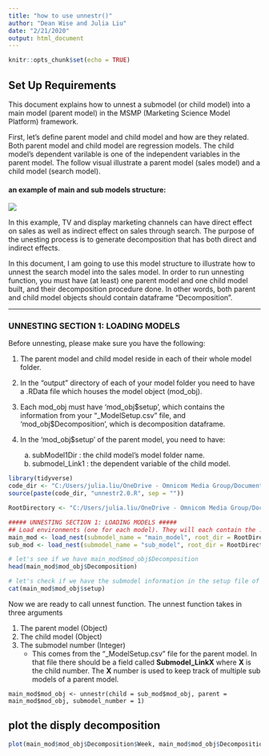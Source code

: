 ```yaml
---
title: "how to use unnestr()"
author: "Dean Wise and Julia Liu"
date: "2/21/2020"
output: html_document
---
```


```r
knitr::opts_chunk$set(echo = TRUE)
```

## Set Up Requirements

This document explains how to unnest a submodel (or child model) into a main model (parent model) in the MSMP (Marketing Science Model Platform) framework. 

First, let's define parent model and child model and how are they related. Both parent model and child model are regression models. The child model's dependent varilable is one of the independent variables in the parent model. The follow visual illustrate a parent model (sales model) and a child model (search model).

#### an example of main and sub models structure:

![](search2sales_unnesting.png)

In this example, TV and display marketing channels can have direct effect on sales as well as indirect effect on sales through search. The purpose of the unesting process is to generate decomposition that has both direct and indirect effects. 

In this document, I am going to use this model structure to illustrate how to unnest the search model into the sales model.  In order to run unnesting function, you must have (at least) one parent model and one child model built, and their decomposition procedure done. In other words, both parent and child model objects should contain dataframe "Decomposition".

---

### UNNESTING SECTION 1: LOADING MODELS 

Before unnesting, please make sure you have the following:

  1. The parent model and child model reside in each of their whole model folder. 
  
  2. In the "output" directory of each of your model folder you need to have a .RData file which houses the model object (mod_obj). 
  
  3. Each mod_obj must have 'mod_obj\$setup', which contains the information from your "_ModelSetup.csv" file, and 'mod_obj\$Decomposition', which is decomposition dataframe.
  
  4. In the 'mod_obj\$setup' of the parent model, you need to have: 
     a) subModel1Dir : the child model's model folder name. 
     b) submodel_Link1 : the dependent variable of the child model. 

```r
library(tidyverse)
code_dir <- "C:/Users/julia.liu/OneDrive - Omnicom Media Group/Documents/MyWork/Projects/Julia/msmp/R/"
source(paste(code_dir, "unnestr2.0.R", sep = ""))

RootDirectory <- "C:/Users/julia.liu/OneDrive - Omnicom Media Group/Documents/MyWork/Projects/Julia/mmm_unnest_example/"

##### UNNESTING SECTION 1: LOADING MODELS #####
## Load environments (one for each model). They will each contain the .Rdata model object within each folder
main_mod <- load_nest(submodel_name = "main_model", root_dir = RootDirectory)
sub_mod <- load_nest(submodel_name = "sub_model", root_dir = RootDirectory)

# let's see if we have main_mod$mod_obj$Decomposition
head(main_mod$mod_obj$Decomposition)

# let's check if we have the submodel information in the setup file of the parent model
cat(main_mod$mod_obj$setup)

```


Now we are ready to call unnest function. The unnest function takes in three arguments

1.  The parent model (Object)
2.  The child model (Object)
3.  The submodel number (Integer)
    +  This comes from the "_ModelSetup.csv" file for the parent model. In that file there should be a field called **Submodel_LinkX** where **X** is the child number. The **X** number is used to keep track of multiple sub models of a parent model. 

```
main_mod$mod_obj <- unnestr(child = sub_mod$mod_obj, parent = main_mod$mod_obj, submodel_number = 1)

```


## plot the disply decomposition

```r
plot(main_mod$mod_obj$Decomposition$Week, main_mod$mod_obj$Decomposition$d_DigitalDisplay_Impressions_t, xlab = "week", ylab="Display Decomp", type="l")

```


